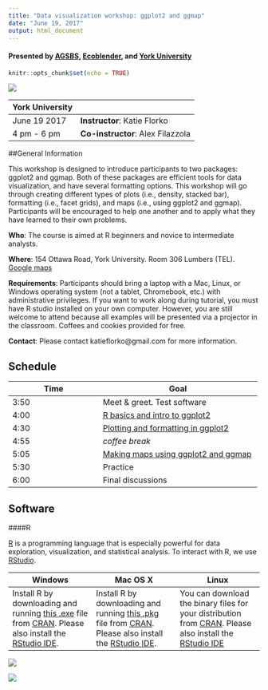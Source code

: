 ```yaml
---
title: "Data visualization workshop: ggplot2 and ggmap"
date: "June 19, 2017"
output: html_document
---
```

#### Presented by [AGSBS](http://agsbs.yugsa.ca/), [Ecoblender](http://www.ecoblender.org), and [York University](http://www.yorku.ca/index.html)
```r
knitr::opts_chunk$set(echo = TRUE)
```

<div style="width:500px; height=350px">
![](images/katie.jpg)
</div>

York University | 
----------------|-----------------------------------
June 19 2017   | **Instructor**: Katie Florko
4 pm - 6 pm   | **Co-instructor**: Alex Filazzola

##General Information

This workshop is designed to introduce participants to two packages: ggplot2 and ggmap. Both of these packages are efficient tools for data visualization, and have several formatting options. This workshop will go through creating different types of plots (i.e., density, stacked bar), formatting (i.e., facet grids), and maps (i.e., using ggplot2 and ggmap). Participants will be encouraged to help one another and to apply what they have learned to their own problems. 

**Who**: The course is aimed at R beginners and novice to intermediate analysts. 

**Where**: 154 Ottawa Road, York University. Room 306 Lumbers (TEL). [Google maps](https://goo.gl/maps/HPSwvGDFeNF2)

**Requirements**: Participants should bring a laptop with a Mac, Linux, or Windows operating system (not a tablet, Chromebook, etc.) with administrative privileges. If you want to work along during tutorial, you must have R studio installed on your own computer. However, you are still welcome to attend because all examples will be presented via a projector in the classroom. Coffees and cookies provided for free. 

**Contact**: Please contact katieflorko@gmail.com for more information.

## Schedule

Time   | Goal
-------|------------
3:50   | Meet & greet. Test software
4:00  | [R basics and intro to ggplot2](R.basics//r.basics.html)
4:30  | [Plotting and formatting in ggplot2](DataViz.intro//DataViz.intro.html)
4:55  | *coffee break*
5:05  | [Making maps using ggplot2 and ggmap](DataViz.Maps.intro//DataViz.Maps.intro.html)
5:30  | Practice
6:00  | Final discussions


## Software

####R

[R](http://www.r-project.org/) is a programming language that is especially powerful for data exploration, visualization, and statistical analysis. To interact with R, we use [RStudio](http://www.rstudio.com/).



Windows        |   Mac OS  X   |      Linux
---------------|---------------|---------------
Install R by downloading and running [this .exe](http://cran.r-project.org/bin/windows/base/release.htm) file from [CRAN](http://cran.r-project.org/index.html). Please also install the [RStudio IDE](http://www.rstudio.com/ide/download/desktop).| Install R by downloading and running [this .pkg](http://cran.r-project.org/bin/macosx/R-latest.pkg) file from [CRAN](http://cran.r-project.org/index.html). Please also install the [RStudio IDE](http://www.rstudio.com/ide/download/desktop).|You can download the binary files for your distribution from [CRAN](http://cran.r-project.org/index.html). Please also install the [RStudio IDE](http://www.rstudio.com/ide/download/desktop)

<div style="width:200px; height=200px">
![](images/yorku.logo.jpg)
</div>
<div style="width:300px; height=120px">
![](images/agsbs.logo.png)
</div>


